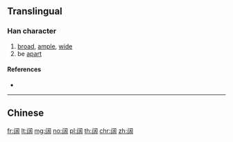 {{character info/new}}
{{also|闊}}
==Translingual==

===Han character===
{{Han char|rn=169|rad=门|as=09|sn=12|four=|canj=LSEHR}}

# [[broad]], [[ample]], [[wide]]
# be [[apart]]

====References====
* {{Han ref|kx=1343.121|hdz=74310.020|uh=9614|ud=38420}}

----

==Chinese==
{{zh-see|闊}}

[[fr:阔]]
[[lt:阔]]
[[mg:阔]]
[[no:阔]]
[[pl:阔]]
[[th:阔]]
[[chr:阔]]
[[zh:阔]]